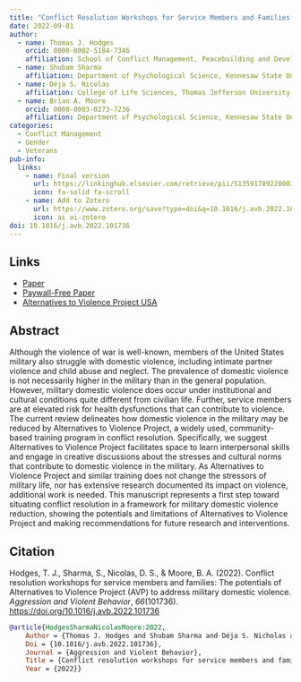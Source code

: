 ```yaml
---
title: "Conflict Resolution Workshops for Service Members and Families: The Potentials of Alternatives to Violence Project (AVP) to Address Military Domestic Violence"
date: 2022-09-01
author:
  - name: Thomas J. Hodges
    orcid: 0000-0002-5184-7346
    affiliation: School of Conflict Management, Peacebuilding and Development, Kennesaw State University
  - name: Shubam Sharma
    affiliation: Department of Psychological Science, Kennesaw State University
  - name: Déja S. Nicolas
    affiliation: College of Life Sciences, Thomas Jefferson University
  - name: Brian A. Moore
    orcid: 0000-0003-0273-7236
    affiliation: Department of Psychological Science, Kennesaw State University
categories:
  - Conflict Management
  - Gender
  - Veterans
pub-info:
  links:
    - name: Final version
      url: https://linkinghub.elsevier.com/retrieve/pii/S1359178922000179
      icon: fa-solid fa-scroll
    - name: Add to Zotero
      url: https://www.zotero.org/save?type=doi&q=10.1016/j.avb.2022.101736
      icon: ai ai-zotero
doi: 10.1016/j.avb.2022.101736
---
```


## Links

-   [Paper](https://linkinghub.elsevier.com/retrieve/pii/S1359178922000179)
-   [Paywall-Free Paper](https://www.researchgate.net/publication/359047556_Conflict_resolution_workshops_for_service_members_and_families_The_potentials_of_Alternatives_to_Violence_Project_AVP_to_address_military_domestic_violence)
-   [Alternatives to Violence Project USA](https://avpusa.org)

## Abstract

Although the violence of war is well-known, members of the United States military also struggle with domestic violence, including intimate partner violence and child abuse and neglect. The prevalence of domestic violence is not necessarily higher in the military than in the general population. However, military domestic violence does occur under institutional and cultural conditions quite different from civilian life. Further, service members are at elevated risk for health dysfunctions that can contribute to violence. The current review delineates how domestic violence in the military may be reduced by Alternatives to Violence Project, a widely used, community-based training program in conflict resolution. Specifically, we suggest Alternatives to Violence Project facilitates space to learn interpersonal skills and engage in creative discussions about the stresses and cultural norms that contribute to domestic violence in the military. As Alternatives to Violence Project and similar training does not change the stressors of military life, nor has extensive research documented its impact on violence, additional work is needed. This manuscript represents a first step toward situating conflict resolution in a framework for military domestic violence reduction, showing the potentials and limitations of Alternatives to Violence Project and making recommendations for future research and interventions.

## Citation

Hodges, T. J., Sharma, S., Nicolas, D. S., & Moore, B. A. (2022). Conflict resolution workshops for service members and families: The potentials of Alternatives to Violence Project (AVP) to address military domestic violence. *Aggression and Violent Behavior*, *66*(101736). <https://doi.org/10.1016/j.avb.2022.101736>

``` bibtex
@article{HodgesSharmaNicolasMoore:2022,
    Author = {Thomas J. Hodges and Shubam Sharma and Déja S. Nicholas and Brian A. Moore},
    Doi = {10.1016/j.avb.2022.101736},
    Journal = {Aggression and Violent Behavior},
    Title = {Conflict resolution workshops for service members and families: The potentials of Alternatives to Violence Project (AVP) to address military domestic violence},
    Year = {2022}}
```
